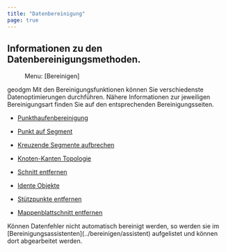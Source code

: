 ```yaml
---
title: "Datenbereinigung"
page: true
---
```

## Informationen zu den Datenbereinigungsmethoden.
 <Menu> Menu: [Bereinigen] </Menu> 

<GeoDesigner> <Placeholder>geodgm</Placeholder> </GeoDesigner>
Mit den Bereinigungsfunktionen k&#246;nnen Sie verschiedenste Datenoptimierungen durchf&#252;hren. N&#228;here Informationen zur jeweiligen Bereinigungsart finden Sie auf den entsprechenden Bereinigungsseiten.


- [Punkthaufenbereinigung](../bereinigen/punkthaufenbereinigung)

- [Punkt auf Segment](../bereinigen/punkt_auf_linie)

- [Kreuzende Segmente aufbrechen](../bereinigen/schnittpunkte_aufbrechen)

- [Knoten-Kanten Topologie](../bereinigen/linienzug_topologie)

- [Schnitt entfernen](../bereinigen/blattschnitt_entfernen)

- [Idente Objekte](../bereinigen/idente_objekte)

- [St&#252;tzpunkte entfernen](../bereinigen/stuetzpunkte_entfernen)

- [Mappenblattschnitt entfernen](../bereinigen/mappenblattschnitt_entfernen)




<Warning>
K&#246;nnen Datenfehler nicht automatisch bereinigt werden, so werden sie im [Bereinigungsassistenten](../bereinigen/assistent)
 aufgelistet und k&#246;nnen dort abgearbeitet werden.
</Warning>
